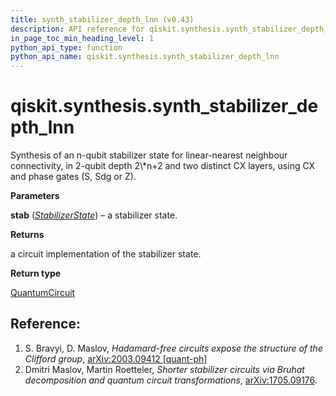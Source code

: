 ```yaml
---
title: synth_stabilizer_depth_lnn (v0.43)
description: API reference for qiskit.synthesis.synth_stabilizer_depth_lnn in qiskit v0.43
in_page_toc_min_heading_level: 1
python_api_type: function
python_api_name: qiskit.synthesis.synth_stabilizer_depth_lnn
---
```


<span id="qiskit-synthesis-synth-stabilizer-depth-lnn" />

# qiskit.synthesis.synth\_stabilizer\_depth\_lnn

<Function id="qiskit.synthesis.synth_stabilizer_depth_lnn" isDedicatedPage={true} github="https://github.com/qiskit/qiskit/tree/stable/0.24/qiskit/synthesis/stabilizer/stabilizer_decompose.py" signature="synth_stabilizer_depth_lnn(stab)">
  Synthesis of an n-qubit stabilizer state for linear-nearest neighbour connectivity, in 2-qubit depth 2\*n+2 and two distinct CX layers, using CX and phase gates (S, Sdg or Z).

  **Parameters**

  **stab** ([*StabilizerState*](qiskit.quantum_info.StabilizerState "qiskit.quantum_info.StabilizerState")) – a stabilizer state.

  **Returns**

  a circuit implementation of the stabilizer state.

  **Return type**

  [QuantumCircuit](qiskit.circuit.QuantumCircuit "qiskit.circuit.QuantumCircuit")

  ## Reference:

  1.  S. Bravyi, D. Maslov, *Hadamard-free circuits expose the structure of the Clifford group*, [arXiv:2003.09412 \[quant-ph\]](https://arxiv.org/abs/2003.09412)
  2.  Dmitri Maslov, Martin Roetteler, *Shorter stabilizer circuits via Bruhat decomposition and quantum circuit transformations*, [arXiv:1705.09176](https://arxiv.org/abs/1705.09176).
</Function>

